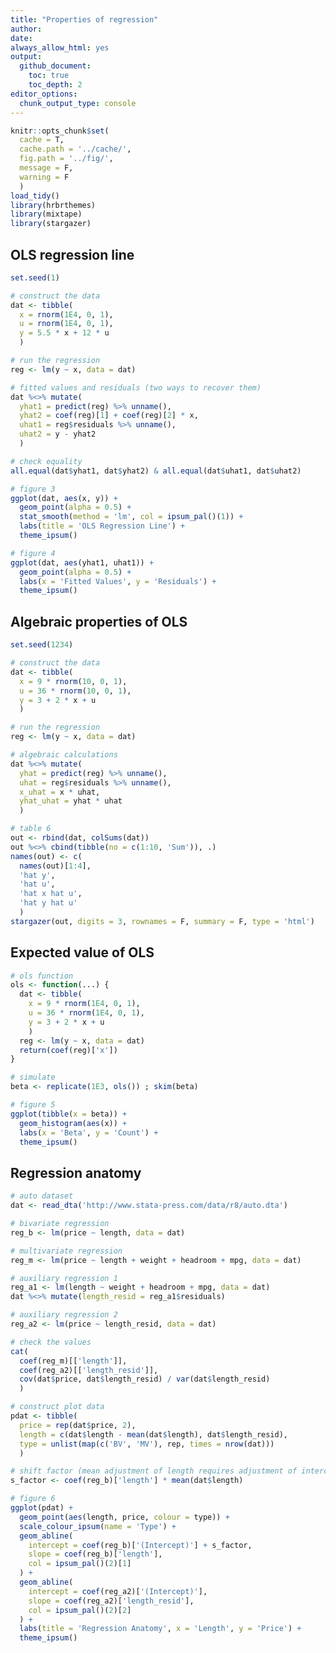 ```yaml
---
title: "Properties of regression"
author:
date:
always_allow_html: yes
output:
  github_document:
    toc: true
    toc_depth: 2
editor_options: 
  chunk_output_type: console
---
```


<!-- README.md is generated from README.Rmd. Please edit that file -->

```r
knitr::opts_chunk$set(
  cache = T,
  cache.path = '../cache/',
  fig.path = '../fig/',
  message = F,
  warning = F
  )
load_tidy()
library(hrbrthemes)
library(mixtape)
library(stargazer)
```

## OLS regression line

```r

set.seed(1)

# construct the data
dat <- tibble(
  x = rnorm(1E4, 0, 1),
  u = rnorm(1E4, 0, 1),
  y = 5.5 * x + 12 * u
  )

# run the regression
reg <- lm(y ~ x, data = dat)

# fitted values and residuals (two ways to recover them)
dat %<>% mutate(
  yhat1 = predict(reg) %>% unname(),
  yhat2 = coef(reg)[1] + coef(reg)[2] * x,
  uhat1 = reg$residuals %>% unname(),
  uhat2 = y - yhat2
  )

# check equality
all.equal(dat$yhat1, dat$yhat2) & all.equal(dat$uhat1, dat$uhat2)

# figure 3
ggplot(dat, aes(x, y)) +
  geom_point(alpha = 0.5) +
  stat_smooth(method = 'lm', col = ipsum_pal()(1)) +
  labs(title = 'OLS Regression Line') +
  theme_ipsum()

# figure 4
ggplot(dat, aes(yhat1, uhat1)) +
  geom_point(alpha = 0.5) +
  labs(x = 'Fitted Values', y = 'Residuals') +
  theme_ipsum()
```

## Algebraic properties of OLS

```r

set.seed(1234)

# construct the data
dat <- tibble(
  x = 9 * rnorm(10, 0, 1),
  u = 36 * rnorm(10, 0, 1),
  y = 3 + 2 * x + u
  )

# run the regression
reg <- lm(y ~ x, data = dat)

# algebraic calculations
dat %<>% mutate(
  yhat = predict(reg) %>% unname(),
  uhat = reg$residuals %>% unname(),
  x_uhat = x * uhat,
  yhat_uhat = yhat * uhat
  )

# table 6
out <- rbind(dat, colSums(dat))
out %<>% cbind(tibble(no = c(1:10, 'Sum')), .)
names(out) <- c(
  names(out)[1:4],
  'hat y',
  'hat u',
  'hat x hat u',
  'hat y hat u'
  )
stargazer(out, digits = 3, rownames = F, summary = F, type = 'html')
```

## Expected value of OLS

```r

# ols function
ols <- function(...) {
  dat <- tibble(
    x = 9 * rnorm(1E4, 0, 1),
    u = 36 * rnorm(1E4, 0, 1),
    y = 3 + 2 * x + u
    )
  reg <- lm(y ~ x, data = dat)
  return(coef(reg)['x'])
}

# simulate
beta <- replicate(1E3, ols()) ; skim(beta)

# figure 5
ggplot(tibble(x = beta)) +
  geom_histogram(aes(x)) +
  labs(x = 'Beta', y = 'Count') +
  theme_ipsum()
```

## Regression anatomy

```r

# auto dataset
dat <- read_dta('http://www.stata-press.com/data/r8/auto.dta')

# bivariate regression
reg_b <- lm(price ~ length, data = dat)

# multivariate regression
reg_m <- lm(price ~ length + weight + headroom + mpg, data = dat)

# auxiliary regression 1 
reg_a1 <- lm(length ~ weight + headroom + mpg, data = dat)
dat %<>% mutate(length_resid = reg_a1$residuals)

# auxiliary regression 2
reg_a2 <- lm(price ~ length_resid, data = dat)

# check the values
cat(
  coef(reg_m)[['length']],
  coef(reg_a2)[['length_resid']],
  cov(dat$price, dat$length_resid) / var(dat$length_resid)
  )

# construct plot data
pdat <- tibble(
  price = rep(dat$price, 2),
  length = c(dat$length - mean(dat$length), dat$length_resid),
  type = unlist(map(c('BV', 'MV'), rep, times = nrow(dat)))
  )

# shift factor (mean adjustment of length requires adjustment of intercept)
s_factor <- coef(reg_b)['length'] * mean(dat$length)

# figure 6
ggplot(pdat) +
  geom_point(aes(length, price, colour = type)) +
  scale_colour_ipsum(name = 'Type') +
  geom_abline(
    intercept = coef(reg_b)['(Intercept)'] + s_factor,
    slope = coef(reg_b)['length'],
    col = ipsum_pal()(2)[1]
  ) +
  geom_abline(
    intercept = coef(reg_a2)['(Intercept)'],
    slope = coef(reg_a2)['length_resid'],
    col = ipsum_pal()(2)[2]
  ) +
  labs(title = 'Regression Anatomy', x = 'Length', y = 'Price') +
  theme_ipsum()
```
